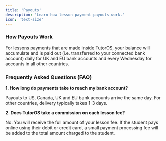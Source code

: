 ```yaml
---
title: 'Payouts'
description: 'Learn how lesson payment payouts work.'
icon: 'text-size'
---
```


### How Payouts Work

For lessons payments that are made inside TutorOS, your balance will accumulate and is paid out (i.e. transferred to your connected bank account) daily for UK and EU bank accounts and every Wednesday for accounts in all other countries.

### Frequently Asked Questions (FAQ)

**1. How long do payments take to reach my bank account?**

Payouts to US, Canada, UK and EU bank accounts arrive the same day. For other countries, delivery typically takes 1-3 days.

**2. Does TutorOS take a commission on each lesson fee?**

No. You will receive the full amount of your lesson fee. If the student pays online using their debit or credit card, a small payment processing fee will be added to the total amount charged to the student.
